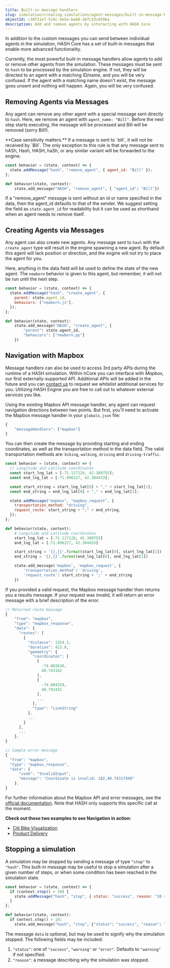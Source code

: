 ```yaml
---
title: Built-in message handlers
slug: simulation/creating-simulations/agent-messages/built-in-message-handlers
objectId: c38f31e7-519c-4e5a-ba60-267c33c859ba
description: Add and remove agents by interacting with HASH Core
---
```


In addition to the custom messages you can send between individual agents in the simulation, HASH Core has a set of built-in messages that enable more advanced functionality.

Currently, the most powerful built-in message handlers allow agents to add or remove other agents from the simulation. These messages must be sent to `hash` to be processed by the simulation engine. If not, they will be directed to an agent with a matching ID/name, and you will be very confused. If the agent with a matching name doesn't exist, the message goes unsent and nothing will happen. Again, you will be very confused.

## Removing Agents via Messages

Any agent can remove any other agent with a special message sent directly to `hash`. Here, we remove an agent with `agent_name: "Bill"`. Before the next step starts executing, the message will be processed and Bill will be removed \(sorry Bill!\).

<Hint style="warning">
  **Case sensitivity matters.** If a message is sent to `bill`, it will not be
  received by `Bill`. The only exception to this rule is that any message sent
  to hASh, Hash, HASH, haSh, or any similar variant will be forwarded to the
  engine.
</Hint>

<Tabs>
<Tab title="JavaScript" >

```javascript
const behavior = (state, context) => {
  state.addMessage("hash", "remove_agent", { agent_id: "Bill" });
};
```

</Tab>

<Tab title="Python" >

```python
def behavior(state, context):
    state.add_message("HASH", "remove_agent", { "agent_id": "Bill"})
```

</Tab>
</Tabs>

If a "remove_agent" message is sent without an id or name specified in the data, then the agent_id defaults to that of the sender. We suggest setting the field as `state.agent_id` for readability but it can be used as shorthand when an agent needs to remove itself.

## Creating Agents via Messages

Any agent can also create new agents. Any message sent to `hash` with the `create_agent` type will result in the engine spawning a new agent. By default this agent will lack position or direction, and the engine will not try to place the agent for you.

Here, anything in the data field will be used to define the state of the new agent. The `newborn` behavior is given to this agent, but remember, it will not be run until the next step.

<Tabs>
<Tab title="JavaScript" >

```javascript
const behavior = (state, context) => {
  state.addMessage("hash", "create_agent", {
    parent: state.agent_id,
    behaviors: ["newborn.js"],
  });
};
```

</Tab>

<Tab title="Python" >

```python
def behavior(state, context):
    state.add_message("HASH", "create_agent", {
        "parent": state.agent_id,
        "behaviors": ["newborn.py"]
    })
```

</Tab>
</Tabs>

## Navigation with Mapbox

Message handlers can also be used to access 3rd party APIs during the runtime of a HASH simulation. Within hCore you can interface with _Mapbox_, our first externally-supported API. Additional APIs will be added in the future and you can [contact us](https://hash.ai/contact) to request we whitelist additional services for you. Utilizing HASH Engine you are free to call out to whatever external services you like.

Using the existing Mapbox API message handler, any agent can request navigation directions between two points. But first, you'll need to activate the Mapbox message handler in your `globals.json` file:

```javascript
{
    "messageHandlers": ["mapbox"]
}
```

You can then create the message by providing starting and ending coordinates, as well as the transportation method in the data field. The valid transportation methods are: `biking`, `walking`, `driving` and `driving-traffic`.

<Tabs>
<Tab title="JavaScript" >

```javascript
const behavior = (state, context) => {
  // Longitude and Latitude coordinates
  const start_lng_lat = [-71.117128, 42.389755];
  const end_lng_lat = [-71.096227, 42.304433];

  const start_string = start_lng_lat[0] + "," + start_lng_lat[1];
  const end_string = end_lng_lat[0] + "," + end_lng_lat[1];

  state.addMessage("mapbox", "mapbox_request", {
    transportation_method: "driving",
    request_route: start_string + ";" + end_string,
  });
};
```

</Tab>

<Tab title="Python" >

```python
def behavior(state, context):
    # Longitude and Latitude coordinates
    start_lng_lat = [-71.117128, 42.389755]
    end_lng_lat = [-71.096227, 42.304433]

    start_string = '{},{}'.format(start_lng_lat[0], start_lng_lat[1])
    end_string = '{},{}'.format(end_lng_lat[0], end_lng_lat[1])

    state.add_message('mapbox', 'mapbox_request', {
        'transportation_method': 'driving',
        'request_route': start_string + ';' + end_string
    })
```

</Tab>
</Tabs>

If you provided a valid request, the Mapbox message handler then returns you a results message. If your request was invalid, it will return an error message with a brief description of the error.

```javascript
// Returned route message
{
    "from": "mapbox",
    "type": "mapbox_response",
    "data": {
      "routes": [
        {
          "distance": 1554.3,
          "duration": 423.8,
          "geometry": {
            "coordinates": [
              [
                -74.003636,
                40.743162
              ],
              [
                -74.004329,
                40.742431
              ],
              ...
            ],
            "type": "LineString"
          },
          ...
        }
      ],
      ...
    },
}

// Sample error message
{
  "from": "mapbox",
  "type": "mapbox_response",
  "data": {
      "code": "InvalidInput",
      "message": "Coordinate is invalid: 182,40.74317449"
    },
}
```

For further information about the Mapbox API and error messages, see the [official documentation](https://docs.mapbox.com/api/navigation/#directions). Note that HASH only supports this specific call at the moment.

**Check out these two examples to see Navigation in action:**

- [Citi Bike Visualization](https://simulation.hash.ai/@hash/citi-bike-visualization)
- [Product Delivery](https://simulation.hash.ai/@hash/product-delivery)

## Stopping a simulation

A simulation may be stopped by sending a message of type `"stop"` to `"hash"`. This built-in message may be useful to stop a simulation after a given number of steps, or when some condition has been reached in the simulation state.

<Tabs>

<Tab title="JavaScript">

```javascript
const behavior = (state, context) => {
  if (context.step() > 10) {
    state.addMessage("hash", "stop", { status: "success", reason: "10 steps" });
  }
};
```

</Tab>

<Tab title="Python">

```python
def behavior(state, context):
  if context.step() > 10:
    state.add_message("hash", "stop", {"status": "success", "reason": "10 steps"})
```

</Tab>

</Tabs>

The message `data` is optional, but may be used to signify why the simulation stopped. The following fields may be included:

1. `"status"`: one of `"success"`, `"warning"` or `"error"`. Defaults to `"warning"` if not specified.
1. `"reason"`: a message describing why the simulation was stopped.
